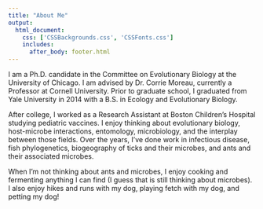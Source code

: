 ```yaml
---
title: "About Me"
output: 
  html_document:
    css: ['CSSBackgrounds.css', 'CSSFonts.css']
    includes:
      after_body: footer.html
---
```

<script>
   $(document).ready(function() {
     $head = $('#header');
     $head.prepend('<img src=\"headshot.jpeg\" style=\"float: right;width: 400px;padding: 20px\"/>')
   });
</script>

I am a Ph.D. candidate in the Committee on Evolutionary Biology at the University of Chicago. I am advised by Dr. Corrie Moreau, currently a Professor at Cornell University. Prior to graduate school, I graduated from Yale University in 2014 with a B.S. in Ecology and Evolutionary Biology.

After college, I worked as a Research Assistant at Boston Children's Hospital studying pediatric vaccines. I enjoy thinking about 
evolutionary biology, host-microbe interactions, entomology, microbiology, and the interplay between those fields. Over the years, I've done work in infectious disease, fish phylogenetics, biogeography of ticks and their microbes, and ants and their associated microbes.

When I'm not thinking about ants and microbes, I enjoy cooking and fermenting anything I can find (I guess that is still thinking about microbes). I also enjoy hikes and runs with my dog, playing fetch with my dog, and petting my dog!




